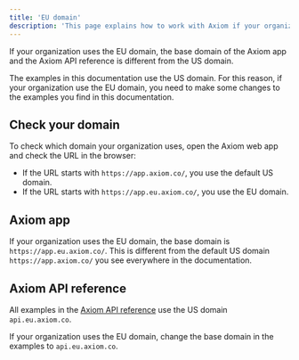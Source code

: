 ```yaml
---
title: 'EU domain'
description: 'This page explains how to work with Axiom if your organization uses the EU domain.'
---
```


If your organization uses the EU domain, the base domain of the Axiom app and the Axiom API reference is different from the US domain.

The examples in this documentation use the US domain. For this reason, if your organization use the EU domain, you need to make some changes to the examples you find in this documentation.

## Check your domain

To check which domain your organization uses, open the Axiom web app and check the URL in the browser:
- If the URL starts with `https://app.axiom.co/`, you use the default US domain.
- If the URL starts with `https://app.eu.axiom.co/`, you use the EU domain.

## Axiom app

If your organization uses the EU domain, the base domain is `https://app.eu.axiom.co/`. This is different from the default US domain `https://app.axiom.co/` you see everywhere in the documentation.

## Axiom API reference

All examples in the [Axiom API reference](/restapi/introduction) use the US domain `api.eu.axiom.co`.

If your organization uses the EU domain, change the base domain in the examples to `api.eu.axiom.co`.